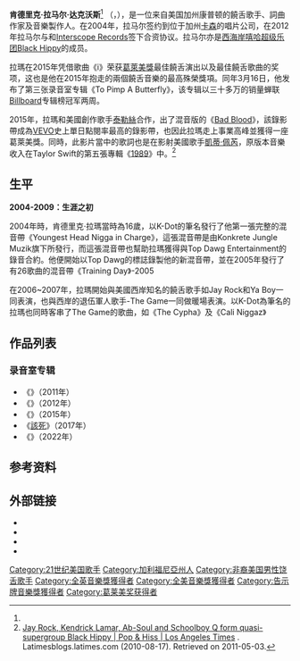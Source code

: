 {{NoteTA
|G1=Music
|G2=Show
|1=zh-cn:肯德里克·拉马尔; zh-tw:肯卓克·拉瑪
|2=zh-cn:肯德里克; zh-tw:肯卓克
|3=zh-cn:拉马尔; zh-tw:拉瑪
}}
{{Infobox musical artist
|name            = 肯德里克·拉马尔<br/>Kendrick Lamar
|image           = Pulitzer2018-portraits-kendrick-lamar.jpg
|image_size     =
|caption         = 2018年普利策奖（Pulitzer Prize）
|landscape       = 
|background      = solo_singer 
|birth_name      = Kendrick Lamar Duckworth<br>肯德里克·拉马尔·达克沃斯<ref name = "allmusic">{{cite web|title=Kendrick Lamar Duckworth|url=http://www.allmusic.com/artist/kendrick-lamar-duckworth-mn0002821475|publisher=AllMusic|accessdate=2013-08-19|archive-date=2018-09-16|archive-url=https://web.archive.org/web/20180916132326/https://www.allmusic.com/artist/kendrick-lamar-duckworth-mn0002821475|dead-url=no}}</ref> 
|alias           = K.Dot、Kung-Fu Kenny
|birth_date      = {{birth date and age|1987|6|17}}<ref>{{cite journal|title=Monitor|journal=[[Entertainment_Weekly|Entertainment Weekly]]|date=2013-06-21|year=2013|issue=1264|page=26}}</ref>
|birth_place     = {{USA}}[[加州|加州]][[康普顿_(加利福尼亚州)|康普顿]]
|occupation      = {{flatlist|
*[[饒舌歌手|饒舌歌手]]
*[[詞曲作家|詞曲作家]]<ref>{{cite web|author=Markman, Rob|title=Freddie Gibbs, Kendrick Lamar Explain #1 Rule Of Ghostwriting|url=http://www.mtv.com/news/articles/1670392/freddie-gibbs-kendrick-lamar-ghostwriting.jhtml|publisher=MTV|date=2011-09-08|accessdate=2013-05-07|archive-date=2014-03-20|archive-url=https://web.archive.org/web/20140320190236/http://www.mtv.com/news/articles/1670392/freddie-gibbs-kendrick-lamar-ghostwriting.jhtml|dead-url=no}}</ref>
*[[音樂製作人|音樂製作人]]
}}
|genre           = [[嘻哈音樂|嘻哈]]
|years_active    = 2004年–现在
|label           = {{flatlist|
*Top Dawg Entertainment
*Aftermath Entertainment
*Interscope Records
}}
|associated_acts = {{flatlist|
*[[Taylor_Swift|Taylor Swift]]
*[[Black_Hippy|Black Hippy]]
*[[Dr._Dre|Dr. Dre]]
*[[Game_(歌手)|The Game]]
*[[Jay_Rock|Jay Rock]]
*[[J._Cole|J. Cole]]}}
|website         = {{URL|http://www.kendricklamar.com}}
|國籍={{USA}}}}

'''肯德里克·拉马尔·达克沃斯'''<ref name = "allmusic"/> （{{lang-en|'''Kendrick Lamar Duckworth'''}}，{{bd|1987年|6月17日}}），是一位来自美国加州康普顿的饒舌歌手、詞曲作家及音樂製作人。在2004年，拉马尔签约到位于加州[[卡森_(加利福尼亚州)|卡森]]的唱片公司{{link-en|Top Dawg娱乐|Top Dawg Entertainment}}，在2012年拉马尔与{{link-en|Aftermath娱乐|Aftermath Entertainment}}和[[Interscope_Records|Interscope Records]]签下合资协议。拉马尔亦是[[西海岸嘻哈|西海岸嘻哈]][[超级乐团|超级乐团]][[Black_Hippy|Black Hippy]]的成员。

拉瑪在2015年凭借歌曲《i》荣获[[葛萊美獎|葛萊美獎]]最佳饒舌演出以及最佳饒舌歌曲的奖项，这也是他在2015年抱走的兩個饒舌音樂的最高殊榮獎項。同年3月16日，他发布了第三张录音室专辑《To Pimp A Butterfly》，该专辑以三十多万的销量蝉联[[Billboard|Billboard]]专辑榜冠军两周。

2015年，拉瑪和美國創作歌手[[泰勒·斯威夫特|泰勒絲]]合作，出了混音版的《[[壞到底_(歌曲)|Bad Blood]]》，該錄影帶成為[[VEVO|VEVO]]史上單日點閱率最高的錄影帶，也因此拉瑪走上事業高峰並獲得一座葛萊美獎。同時，此影片當中的歌詞也是在影射美國歌手[[凯蒂·佩里|凱蒂·佩芮]]，原版本音樂收入在Taylor Swift的第五張專輯《[[1989_(泰勒·斯威夫特专辑)|1989]]》中。<ref>[http://latimesblogs.latimes.com/music_blog/2010/08/jay-rock-kendrick-lamar-absoul-and-schoolboy-q-form-quasi-super-group-black-hippy.html Jay Rock, Kendrick Lamar, Ab-Soul and Schoolboy Q form quasi-supergroup Black Hippy | Pop & Hiss | Los Angeles Times] {{Wayback|url=http://latimesblogs.latimes.com/music_blog/2010/08/jay-rock-kendrick-lamar-absoul-and-schoolboy-q-form-quasi-super-group-black-hippy.html |date=20110206203722 }}. Latimesblogs.latimes.com (2010-08-17). Retrieved on 2011-05-03.</ref>

== 生平 ==
'''2004-2009：生涯之初'''

2004年時，肯德里克·拉瑪當時為16歲，以K-Dot的筆名發行了他第一張完整的混音帶《Youngest Head Nigga in Charge》，這張混音帶是由Konkrete Jungle Muzik旗下所發行，而這張混音帶也幫助拉瑪獲得與Top Dawg Entertainment的錄音合約。他便開始以Top Dawg的標誌錄製他的新混音帶，並在2005年發行了有26歌曲的混音帶《Training Day》-2005

在2006~2007年，拉瑪開始與美國西岸知名的饒舌歌手如Jay Rock和Ya Boy一同表演，也與西岸的退伍軍人歌手-The Game一同做暖場表演。以K-Dot為筆名的拉瑪也同時客串了The Game的歌曲，如《The Cypha》及《Cali Niggaz》

== 作品列表 ==
=== 录音室专辑 ===
*《{{link-en|Section.80}}》（2011年）
*《{{link-en|好孩子・瘋狂城市|Good Kid, M.A.A.D City}}》（2012年）
*《{{link-en|美國蝴蝶夢|To Pimp a Butterfly}}》（2015年）
*《[[該死|該死]]》（2017年）
*《{{link-en|士氣先生與幹大事者|Mr. Morale & the Big Steppers}}》（2022年）

==参考资料==
{{Reflist|30em}}

==外部链接==
{{commons category|Kendrick Lamar}}
*{{official website|http://www.kendricklamar.com}}
*{{twitter|kendricklamar}}
* {{YouTube|c=UC3lBXcrKFnFAFkfVk5WuKcQ|Kendrick Lamar}}{{en icon}}
*{{Discogs artist|Kendrick Lamar|Kendrick Lamar}}

{{DEFAULTSORT:Lamar, Kendrick}}
[[Category:21世纪美国歌手|Category:21世纪美国歌手]]
[[Category:加利福尼亞州人|Category:加利福尼亞州人]]
[[Category:非裔美国男性饶舌歌手|Category:非裔美国男性饶舌歌手]]
[[Category:全英音樂獎獲得者|Category:全英音樂獎獲得者]]
[[Category:全美音樂獎獲得者|Category:全美音樂獎獲得者]]
[[Category:告示牌音樂獎獲得者|Category:告示牌音樂獎獲得者]]
[[Category:葛莱美奖获得者|Category:葛莱美奖获得者]]